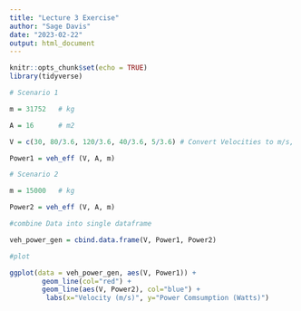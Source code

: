 ```yaml
---
title: "Lecture 3 Exercise"
author: "Sage Davis"
date: "2023-02-22"
output: html_document
---
```


```r
knitr::opts_chunk$set(echo = TRUE)
library(tidyverse)
```


```r

# Scenario 1

m = 31752   # kg

A = 16      # m2

V = c(30, 80/3.6, 120/3.6, 40/3.6, 5/3.6) # Convert Velocities to m/s, 1 m/s = 3.6km/hr

Power1 = veh_eff (V, A, m)

```


```r
# Scenario 2

m = 15000   # kg

Power2 = veh_eff (V, A, m)

```


```r

#combine Data into single dataframe 

veh_power_gen = cbind.data.frame(V, Power1, Power2)

```

```r

#plot

ggplot(data = veh_power_gen, aes(V, Power1)) + 
        geom_line(col="red") +
        geom_line(aes(V, Power2), col="blue") +
         labs(x="Velocity (m/s)", y="Power Comsumption (Watts)")
  
  

```

